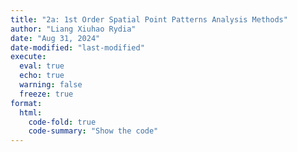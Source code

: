 ```yaml
---
title: "2a: 1st Order Spatial Point Patterns Analysis Methods"
author: "Liang Xiuhao Rydia"
date: "Aug 31, 2024"
date-modified: "last-modified"
execute:
  eval: true
  echo: true
  warning: false
  freeze: true
format: 
  html:
    code-fold: true
    code-summary: "Show the code"
---
```

